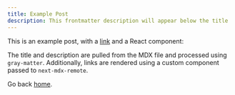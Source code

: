 ```yaml
---
title: Example Post
description: This frontmatter description will appear below the title
---
```


This is an example post, with a [link](https://nextjs.org) and a React component:

<HelloApi name="world" />

<TestComponent name="next-mdx-remote" />

The title and description are pulled from the MDX file and processed using `gray-matter`. Additionally, links are rendered using a custom component passed to `next-mdx-remote`.

Go back [home](/).
